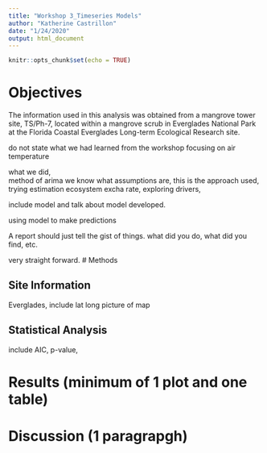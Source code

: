 ```yaml
---
title: "Workshop 3_Timeseries Models"
author: "Katherine Castrillon"
date: "1/24/2020"
output: html_document
---
```

```r
knitr::opts_chunk$set(echo = TRUE)
```
# Objectives

The information used in this analysis was obtained from a mangrove tower site, TS/Ph-7, located within a mangrove scrub in Everglades National Park at the Florida Coastal Everglades Long-term Ecological Research site.

do not state what we had learned from the workshop
focusing on air temperature

what we did,  
method of arima
we know what assumptions are, this is the approach used, trying estimation ecosystem excha rate, exploring drivers,

include model and talk about model developed.

using model to make predictions

A report should just tell the gist of things. what did you do, what did you find, etc. 

very straight forward. 
# Methods


## Site Information 
Everglades, include lat long picture of map

## Statistical Analysis

include AIC, p-value, 

# Results (minimum of 1 plot and one table)


# Discussion (1 paragrapgh)
